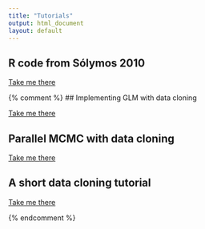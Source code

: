 ```yaml
---
title: "Tutorials"
output: html_document
layout: default
---
```


## R code from S&oacute;lymos 2010

<p><a class="btn btn-success" href="{{ site.baseurl }}/tutorials/RJournal_2010-2_Solymos.html">Take me there</a></p>

{% comment %}
## Implementing GLM with data cloning

<p><a class="btn btn-success" href="{{ site.baseurl }}/tutorials/">Take me there</a></p>

## Parallel MCMC with data cloning

<p><a class="btn btn-success" href="{{ site.baseurl }}/tutorials/">Take me there</a></p>

## A short data cloning tutorial

<p><a class="btn btn-success" href="{{ site.baseurl }}/tutorials/">Take me there</a></p>
{% endcomment %}

